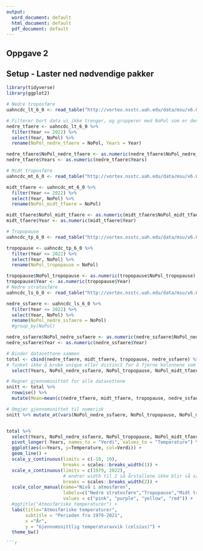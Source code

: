 ```yaml
---
output:
  word_document: default
  html_document: default
  pdf_document: default
---
```

## Oppgave 2
## Setup - Laster ned nødvendige pakker

```r
library(tidyverse)
library(ggplot2)
```


```r
# Nedre troposfære
uahncdc_lt_6_0 <- read_table("http://vortex.nsstc.uah.edu/data/msu/v6.0/tlt/uahncdc_lt_6.0.txt")

# Filterer bort data vi ikke trenger, og grupperer med NoPol som er den variabelen vi skal fokusere på
nedre_tfaere <- uahncdc_lt_6_0 %>%
  filter(Year <= 2022) %>%
  select(Year, NoPol) %>%
  rename(NoPol_nedre_tfaere = NoPol, Years = Year)

nedre_tfaere$NoPol_nedre_tfaere <- as.numeric(nedre_tfaere$NoPol_nedre_tfaere)
nedre_tfaere$Years <- as.numeric(nedre_tfaere$Years)

# Midt troposfære
uahncdc_mt_6_0 <- read_table("http://vortex.nsstc.uah.edu/data/msu/v6.0/tmt/uahncdc_mt_6.0.txt")

midt_tfaere <- uahncdc_mt_6_0 %>%
  filter(Year <= 2022) %>%
  select(Year, NoPol) %>%
  rename(NoPol_midt_tfaere = NoPol)

midt_tfaere$NoPol_midt_tfaere <- as.numeric(midt_tfaere$NoPol_midt_tfaere)
midt_tfaere$Year <- as.numeric(midt_tfaere$Year)

# Tropopause
uahncdc_tp_6_0 <- read_table("http://vortex.nsstc.uah.edu/data/msu/v6.0/ttp/uahncdc_tp_6.0.txt")

tropopause <- uahncdc_tp_6_0 %>%
  filter(Year <= 2022) %>%
  select(Year, NoPol) %>%
  rename(NoPol_tropopause = NoPol)

tropopause$NoPol_tropopause <- as.numeric(tropopause$NoPol_tropopause)
tropopause$Year <- as.numeric(tropopause$Year)
# Nedre stratosfære
uahncdc_ls_6_0 <- read_table("http://vortex.nsstc.uah.edu/data/msu/v6.0/tls/uahncdc_ls_6.0.txt")

nedre_ssfaere <- uahncdc_ls_6_0 %>%
  filter(Year <= 2022) %>%
  select(Year, NoPol) %>%
  rename(NoPol_nedre_ssfaere = NoPol)
  #group_by(NoPol) 

nedre_ssfaere$NoPol_nedre_ssfaere <- as.numeric(nedre_ssfaere$NoPol_nedre_ssfaere)
nedre_ssfaere$Year <- as.numeric(nedre_ssfaere$Year)

# Binder datasettene sammen
total <- cbind(nedre_tfaere, midt_tfaere, tropopause, nedre_ssfaere) %>%
# funket ikke å bruke unique eller distinct for å fjerne kolonnene som var duplisert. Bruker select
  select(Years, NoPol_nedre_ssfaere, NoPol_tropopause, NoPol_midt_tfaere, NoPol_nedre_tfaere)

# Regner gjennomsnittet for alle datasettene
snitt <- total %>%
  rowwise() %>%
  mutate(Mean=mean(c(nedre_tfaere, midt_tfaere, tropopause, nedre_ssfaere)))

# Omgjør gjennomsnittet til numerisk 
snitt %>% mutate_at(vars(NoPol_nedre_ssfaere, NoPol_tropopause, NoPol_midt_tfaere, NoPol_nedre_tfaere), ~as.numeric(.))


total %>%
  select(Years, NoPol_nedre_ssfaere, NoPol_tropopause, NoPol_midt_tfaere, NoPol_nedre_tfaere) %>%
  pivot_longer(-Years, names_to = "Verdi", values_to = "Temperature") %>%
  ggplot(aes(x=Years, y=Temperature, col=Verdi)) + 
  geom_line() +
  scale_y_continuous(limits = c(-10, 10),
                     breaks = scales::breaks_width(1)) +
  scale_x_continuous(limits = c(1979, 2022),
                     # endrer width til 2 så årstallene ikke blir så sammenklemt sammen :)
                     breaks = scales::breaks_width(2)) +
  scale_color_manual(name="Nivå i atmosfæren", 
                     labels=c("Nedre stratosfære","Tropopause","Midt troposfæren","Nedre troposfæren"), 
                     values = c("pink", "purple", "yellow", "red")) +
  #ggtitle("Atmosfæriske temperaturer") +
  labs(title="Atmosfæriske temperaturer",
       subtitle = "Perioden fra 1979-2021",
       x ="År",
       y = "Gjennomsnittlig temperaturavvik (celsius)") +
  theme_bw()

```r
```
